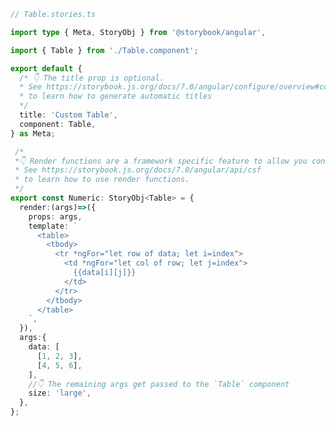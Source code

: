 ```ts
// Table.stories.ts

import type { Meta, StoryObj } from '@storybook/angular',

import { Table } from './Table.component';

export default {
  /* 👇 The title prop is optional.
  * See https://storybook.js.org/docs/7.0/angular/configure/overview#configure-story-loading
  * to learn how to generate automatic titles
  */
  title: 'Custom Table',
  component: Table,
} as Meta;

 /*
 *👇 Render functions are a framework specific feature to allow you control on how the component renders.
 * See https://storybook.js.org/docs/7.0/angular/api/csf
 * to learn how to use render functions.
 */
export const Numeric: StoryObj<Table> = {
  render:(args)=>({
    props: args,
    template: `
      <table>
        <tbody>
          <tr *ngFor="let row of data; let i=index">
            <td *ngFor="let col of row; let j=index">
              {{data[i][j]}}
            </td>
          </tr>
        </tbody>
      </table>
    `,
  }),
  args:{
    data: [
      [1, 2, 3],
      [4, 5, 6],
    ],
    //👇 The remaining args get passed to the `Table` component
    size: 'large',
  },
};
```